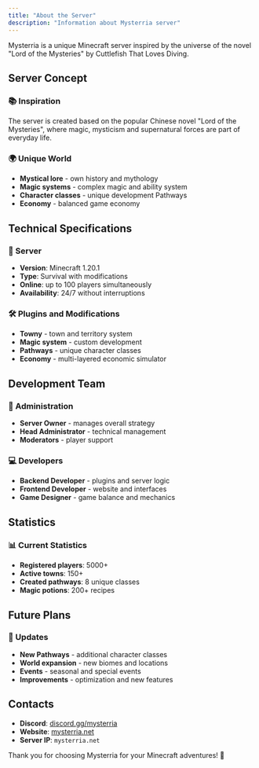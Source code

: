 ```yaml
---
title: "About the Server"
description: "Information about Mysterria server"
---
```


Mysterria is a unique Minecraft server inspired by the universe of the novel "Lord of the Mysteries" by Cuttlefish That Loves Diving.

## Server Concept

### 📚 Inspiration
The server is created based on the popular Chinese novel "Lord of the Mysteries", where magic, mysticism and supernatural forces are part of everyday life.

### 🌍 Unique World
- **Mystical lore** - own history and mythology
- **Magic systems** - complex magic and ability system
- **Character classes** - unique development Pathways
- **Economy** - balanced game economy

## Technical Specifications

### 🔧 Server
- **Version**: Minecraft 1.20.1
- **Type**: Survival with modifications
- **Online**: up to 100 players simultaneously
- **Availability**: 24/7 without interruptions

### 🛠️ Plugins and Modifications
- **Towny** - town and territory system
- **Magic system** - custom development
- **Pathways** - unique character classes
- **Economy** - multi-layered economic simulator

## Development Team

### 👑 Administration
- **Server Owner** - manages overall strategy
- **Head Administrator** - technical management
- **Moderators** - player support

### 💻 Developers
- **Backend Developer** - plugins and server logic
- **Frontend Developer** - website and interfaces
- **Game Designer** - game balance and mechanics

## Statistics

### 📊 Current Statistics
- **Registered players**: 5000+
- **Active towns**: 150+
- **Created pathways**: 8 unique classes
- **Magic potions**: 200+ recipes

## Future Plans

### 🚀 Updates
- **New Pathways** - additional character classes
- **World expansion** - new biomes and locations
- **Events** - seasonal and special events
- **Improvements** - optimization and new features

## Contacts

- **Discord**: [discord.gg/mysterria](https://discord.gg/mysterria)
- **Website**: [mysterria.net](https://mysterria.net)
- **Server IP**: `mysterria.net`

Thank you for choosing Mysterria for your Minecraft adventures! 🌟